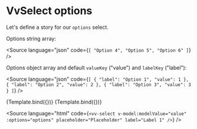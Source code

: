 
<Meta title="Components/Select/Props/options" />

# VvSelect options

Let's define a story for our `options` select.

Options string array:

<Source language="json" code={`[ "Option 4", "Option 5", "Option 6" ]`} />

Options object array and default `valueKey` ("value") and `labelKey` ("label"):

<Source
	language="json"
	code={`[
	{
		"label": "Option 1",
		"value": 1
	},
	{
		"label": "Option 2",
		"value": 2
	},
	{
		"label": "Option 3",
		"value": 3
	}
]`}
/>

<Canvas>
	<Story
		name="option - string"
		play={selectTest}
		args={{
			id: 1,
			label: 'Label 1',
			value: '',
			options: ['Option 4', 'Option 5', 'Option 6']
		}}>
		{Template.bind({})}
	</Story>
</Canvas>

<Canvas>
	<Story
		name="option - object"
		play={selectTest}
		args={{
			id: 1,
			label: 'Label 1',
			value: '',
			options: [
				{
					label: 'Option 1',
					value: 1
				},
				{
					label: 'Option 2',
					value: 2
				},
				{
					label: 'Option 3',
					value: 3
				}
			]
		}}>
		{Template.bind({})}
	</Story>
</Canvas>

<Source
	language="html"
	code={`<vv-select v-model:modelValue="value" :options="options" placeholder="Placeholder" label="Label 1" />`}
/>
